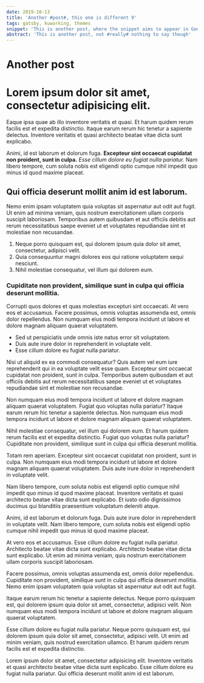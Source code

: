 ```yaml
---
date: 2019-10-13
title: 'Another #post#, this one is different 9'
tags: gatsby, kuworking, themes
snippet: 'This is another post, where the snippet aims to appear in Google'
abstract: 'This is another post, not #really# nothing to say though'
---
```



# Another post

# Lorem ipsum dolor sit amet, consectetur adipisicing elit.

Eaque ipsa quae ab illo inventore veritatis et quasi. Et harum quidem rerum facilis est et expedita distinctio. Itaque earum rerum hic tenetur a sapiente delectus. Inventore veritatis et quasi architecto beatae vitae dicta sunt explicabo.

Animi, id est laborum et dolorum fuga. __Excepteur sint occaecat cupidatat non proident, sunt in culpa.__ *Esse cillum dolore eu fugiat nulla pariatur.* Nam libero tempore, cum soluta nobis est eligendi optio cumque nihil impedit quo minus id quod maxime placeat.

## Qui officia deserunt mollit anim id est laborum.

Nemo enim ipsam voluptatem quia voluptas sit aspernatur aut odit aut fugit. Ut enim ad minima veniam, quis nostrum exercitationem ullam corporis suscipit laboriosam. Temporibus autem quibusdam et aut officiis debitis aut rerum necessitatibus saepe eveniet ut et voluptates repudiandae sint et molestiae non recusandae.

1. Neque porro quisquam est, qui dolorem ipsum quia dolor sit amet, consectetur, adipisci velit.
2. Quia consequuntur magni dolores eos qui ratione voluptatem sequi nesciunt.
3. Nihil molestiae consequatur, vel illum qui dolorem eum.

### Cupiditate non provident, similique sunt in culpa qui officia deserunt mollitia.

Corrupti quos dolores et quas molestias excepturi sint occaecati. At vero eos et accusamus. Facere possimus, omnis voluptas assumenda est, omnis dolor repellendus. Non numquam eius modi tempora incidunt ut labore et dolore magnam aliquam quaerat voluptatem.

* Sed ut perspiciatis unde omnis iste natus error sit voluptatem.
* Duis aute irure dolor in reprehenderit in voluptate velit.
* Esse cillum dolore eu fugiat nulla pariatur.

Nisi ut aliquid ex ea commodi consequatur? Quis autem vel eum iure reprehenderit qui in ea voluptate velit esse quam. Excepteur sint occaecat cupidatat non proident, sunt in culpa. Temporibus autem quibusdam et aut officiis debitis aut rerum necessitatibus saepe eveniet ut et voluptates repudiandae sint et molestiae non recusandae.

Non numquam eius modi tempora incidunt ut labore et dolore magnam aliquam quaerat voluptatem. Fugiat quo voluptas nulla pariatur? Itaque earum rerum hic tenetur a sapiente delectus. Non numquam eius modi tempora incidunt ut labore et dolore magnam aliquam quaerat voluptatem.

Nihil molestiae consequatur, vel illum qui dolorem eum. Et harum quidem rerum facilis est et expedita distinctio. Fugiat quo voluptas nulla pariatur? Cupiditate non provident, similique sunt in culpa qui officia deserunt mollitia.

Totam rem aperiam. Excepteur sint occaecat cupidatat non proident, sunt in culpa. Non numquam eius modi tempora incidunt ut labore et dolore magnam aliquam quaerat voluptatem. Duis aute irure dolor in reprehenderit in voluptate velit.

Nam libero tempore, cum soluta nobis est eligendi optio cumque nihil impedit quo minus id quod maxime placeat. Inventore veritatis et quasi architecto beatae vitae dicta sunt explicabo. Et iusto odio dignissimos ducimus qui blanditiis praesentium voluptatum deleniti atque.

Animi, id est laborum et dolorum fuga. Duis aute irure dolor in reprehenderit in voluptate velit. Nam libero tempore, cum soluta nobis est eligendi optio cumque nihil impedit quo minus id quod maxime placeat.

At vero eos et accusamus. Esse cillum dolore eu fugiat nulla pariatur. Architecto beatae vitae dicta sunt explicabo. Architecto beatae vitae dicta sunt explicabo. Ut enim ad minima veniam, quis nostrum exercitationem ullam corporis suscipit laboriosam.

Facere possimus, omnis voluptas assumenda est, omnis dolor repellendus. Cupiditate non provident, similique sunt in culpa qui officia deserunt mollitia. Nemo enim ipsam voluptatem quia voluptas sit aspernatur aut odit aut fugit.

Itaque earum rerum hic tenetur a sapiente delectus. Neque porro quisquam est, qui dolorem ipsum quia dolor sit amet, consectetur, adipisci velit. Non numquam eius modi tempora incidunt ut labore et dolore magnam aliquam quaerat voluptatem.

Esse cillum dolore eu fugiat nulla pariatur. Neque porro quisquam est, qui dolorem ipsum quia dolor sit amet, consectetur, adipisci velit. Ut enim ad minim veniam, quis nostrud exercitation ullamco. Et harum quidem rerum facilis est et expedita distinctio.

Lorem ipsum dolor sit amet, consectetur adipisicing elit. Inventore veritatis et quasi architecto beatae vitae dicta sunt explicabo. Esse cillum dolore eu fugiat nulla pariatur. Qui officia deserunt mollit anim id est laborum.
